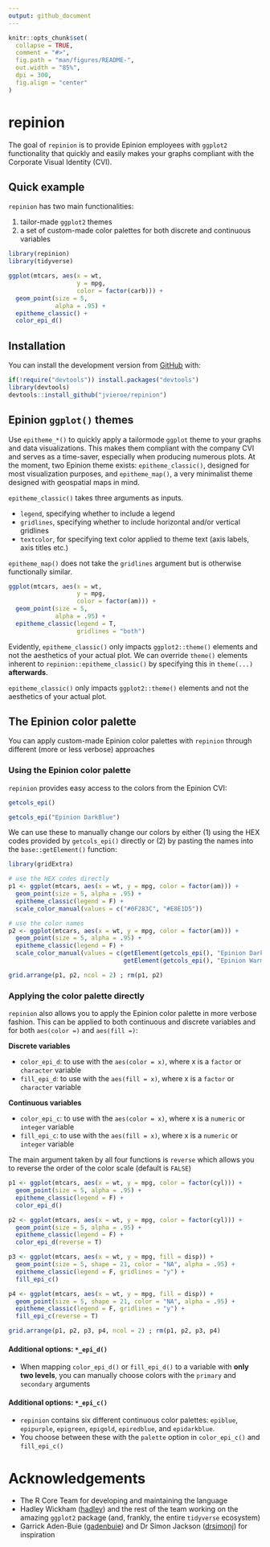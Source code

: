 ```yaml
---
output: github_document
---
```


<!-- README.md is generated from README.Rmd. Please edit that file -->

```r
knitr::opts_chunk$set(
  collapse = TRUE,
  comment = "#>",
  fig.path = "man/figures/README-",
  out.width = "85%",
  dpi = 300,
  fig.align = "center"
)
```

# repinion

<!-- badges: start -->
<!-- badges: end -->

The goal of `repinion` is to provide Epinion employees with `ggplot2` functionality that quickly and easily makes your graphs compliant with the Corporate Visual Identity (CVI).

## Quick example

`repinion` has two main functionalities:

1. tailor-made `ggplot2` themes
2. a set of custom-made color palettes for both discrete and continuous variables

```r
library(repinion)
library(tidyverse)

ggplot(mtcars, aes(x = wt,
                   y = mpg,
                   color = factor(carb))) +
  geom_point(size = 5,
             alpha = .95) +
  epitheme_classic() +
  color_epi_d()

```

## Installation

You can install the development version from [GitHub](https://github.com/) with:

``` r
if(!require("devtools")) install.packages("devtools")
library(devtools)
devtools::install_github("jvieroe/repinion")
```

## __Epinion__ `ggplot()` themes

Use `epitheme_*()` to quickly apply a tailormode `ggplot` theme to your graphs and data visualizations. This makes them compliant with the company CVI and serves as a time-saver, especially when producing numerous plots. At the moment, two Epinion theme exists: `epitheme_classic()`, designed for most visualization purposes, and `epitheme_map()`, a very minimalist theme designed with geospatial maps in mind.

`epitheme_classic()` takes three arguments as inputs. 

* `legend`, specifying whether to include a legend
* `gridlines`, specifying whether to include horizontal and/or vertical gridlines
* `textcolor`, for specifying text color applied to theme text (axis labels, axis titles etc.)

`epitheme_map()` does not take the `gridlines` argument but is otherwise functionally similar.

```r
ggplot(mtcars, aes(x = wt,
                   y = mpg,
                   color = factor(am))) +
  geom_point(size = 5,
             alpha = .95) +
  epitheme_classic(legend = T,
                   gridlines = "both")

```

Evidently, `epitheme_classic()` only impacts `ggplot2::theme()` elements and not the aesthetics of your actual plot. We can override `theme()` elements inherent to `repinion::epitheme_classic()` by specifying this in `theme(...)` __afterwards__.

`epitheme_classic()` only impacts `ggplot2::theme()` elements and not the aesthetics of your actual plot.


## The __Epinion__ color palette 

You can apply custom-made Epinion color palettes with `repinion` through different (more or less verbose) approaches

### Using the __Epinion__ color palette 

`repinion` provides easy access to the colors from the Epinion CVI:

```r
getcols_epi()

getcols_epi("Epinion DarkBlue")

```

We can use these to manually change our colors by either (1) using the HEX codes provided by `getcols_epi()` directly or (2) by pasting the names into the `base::getElement()` function:


```r
library(gridExtra)

# use the HEX codes directly
p1 <- ggplot(mtcars, aes(x = wt, y = mpg, color = factor(am))) +
  geom_point(size = 5, alpha = .95) +
  epitheme_classic(legend = F) +
  scale_color_manual(values = c("#0F283C", "#E8E1D5"))

# use the color names
p2 <- ggplot(mtcars, aes(x = wt, y = mpg, color = factor(am))) +
  geom_point(size = 5, alpha = .95) +
  epitheme_classic(legend = F) +
  scale_color_manual(values = c(getElement(getcols_epi(), "Epinion DarkBlue"),
                                getElement(getcols_epi(), "Epinion WarmSand")))

grid.arrange(p1, p2, ncol = 2) ; rm(p1, p2)

```

### Applying the color palette directly

`repinion` also allows you to apply the Epinion color palette in more verbose fashion. This can be applied to both continuous and discrete variables and for both `aes(color =)` and `aes(fill =)`:

__Discrete variables__

* ```color_epi_d```: to use with the ```aes(color = x)```, where x is a ```factor``` or ```character``` variable
* ```fill_epi_d```: to use with the ```aes(fill = x)```, where x is a ```factor``` or ```character``` variable

__Continuous variables__

* ```color_epi_c```: to use with the ```aes(color = x)```, where x is a ```numeric``` or ```integer``` variable
* ```fill_epi_c```: to use with the ```aes(fill = x)```, where x is a ```numeric``` or ```integer``` variable

The main argument taken by all four functions is `reverse` which allows you to reverse the order of the color scale (default is `FALSE`)

```r
p1 <- ggplot(mtcars, aes(x = wt, y = mpg, color = factor(cyl))) +
  geom_point(size = 5, alpha = .95) +
  epitheme_classic(legend = F) +
  color_epi_d()

p2 <- ggplot(mtcars, aes(x = wt, y = mpg, color = factor(cyl))) +
  geom_point(size = 5, alpha = .95) +
  epitheme_classic(legend = F) +
  color_epi_d(reverse = T)

p3 <- ggplot(mtcars, aes(x = wt, y = mpg, fill = disp)) +
  geom_point(size = 5, shape = 21, color = "NA", alpha = .95) +
  epitheme_classic(legend = F, gridlines = "y") +
  fill_epi_c()

p4 <- ggplot(mtcars, aes(x = wt, y = mpg, fill = disp)) +
  geom_point(size = 5, shape = 21, color = "NA", alpha = .95) +
  epitheme_classic(legend = F, gridlines = "y") +
  fill_epi_c(reverse = T)

grid.arrange(p1, p2, p3, p4, ncol = 2) ; rm(p1, p2, p3, p4)

```


#### Additional options: `*_epi_d()`

* When mapping `color_epi_d()` or `fill_epi_d()` to a variable with __only two levels__, you can manually choose colors with the `primary` and `secondary` arguments


#### Additional options: `*_epi_c()`

* `repinion` contains six different continuous color palettes: `epiblue`, `epipurple`, `epigreen`, `epigold`, `epiredblue`, and `epidarkblue`. 
* You choose between these with the `palette` option in `color_epi_c()` and `fill_epi_c()`



# Acknowledgements

* The R Core Team for developing and maintaining the language
* Hadley Wickham ([hadley](https://github.com/hadley)) and the rest of the team working on the amazing ```ggplot2``` package (and, frankly, the entire ```tidyverse``` ecosystem)
* Garrick Aden-Buie ([gadenbuie](https://github.com/gadenbuie)) and Dr Simon Jackson ([drsimonj](https://github.com/drsimonj)) for inspiration
